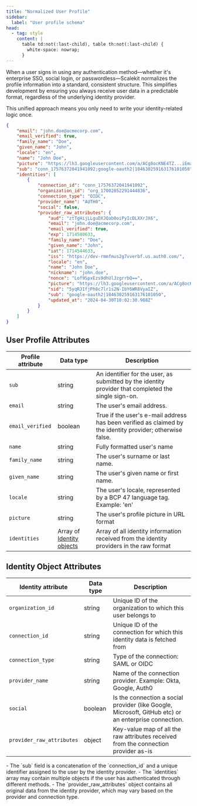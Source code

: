 ```yaml
---
title: "Normalized User Profile"
sidebar:
  label: "User profile schema"
head:
  - tag: style
    content: |
      table td:not(:last-child), table th:not(:last-child) {
        white-space: nowrap;
      }
---
```


When a user signs in using any authentication method—whether it's enterprise SSO, social login, or passwordless—Scalekit normalizes the profile information into a standard, consistent structure. This simplifies development by ensuring you always receive user data in a predictable format, regardless of the underlying identity provider.

This unified approach means you only need to write your identity-related logic once.

```json title="Sample normalized user profile"
{
    "email": "john.doe@acmecorp.com",
    "email_verified": true,
    "family_name": "Doe",
    "given_name": "John",
    "locale": "en",
    "name": "John Doe",
    "picture": "https://lh3.googleusercontent.com/a/ACg8ocKNE4TZ...iEma17URCEf=s96-c",
    "sub": "conn_17576372041941092;google-oauth2|104630259163176101050",
    "identities": [
        {
            "connection_id": "conn_17576372041941092",
            "organization_id": "org_17002852291444836",
            "connection_type": "OIDC",
            "provider_name": "AUTH0",
            "social": false,
            "provider_raw_attributes": {
                "aud": "ztTgHijLLguDXJQab0oiPyIcDLXXrJX6",
                "email": "john.doe@acmecorp.com",
                "email_verified": true,
                "exp": 1714580633,
                "family_name": "Doe",
                "given_name": "John",
                "iat": 1714544633,
                "iss": "https://dev-rmmfmus2g7vverbf.us.auth0.com/",
                "locale": "en",
                "name": "John Doe",
                "nickname": "john.doe",
                "nonce": "Lof9SpxEzs9dhUlJzgrrbQ==",
                "picture": "https://lh3.googleusercontent.com/a/ACg8ocKNE4T...17URCEf=s96-c",
                "sid": "5yqRJIfjPh8c7lr1s2N-IbY6WR8VyaIZ",
                "sub": "google-oauth2|104630259163176101050",
                "updated_at": "2024-04-30T10:02:30.988Z"
            }
        }
    ]
}
```

## User Profile Attributes

| Profile attribute | Data type | Description |
|------------------|-----------|-------------|
| `sub` | string | An identifier for the user, as submitted by the identity provider that completed the single sign-on. |
| `email` | string | The user's email address. |
| `email_verified` | boolean | True if the user's e-mail address has been verified as claimed by the identity provider; otherwise false. |
| `name` | string | Fully formatted user's name |
| `family_name` | string | The user's surname or last name. |
| `given_name` | string | The user's given name or first name. |
| `locale` | string | The user's locale, represented by a BCP 47 language tag. Example: 'en' |
| `picture` | string | The user's profile picture in URL format |
| `identities` | Array of [Identity objects](#identity-object-attributes) | Array of all identity information received from the identity providers in the raw format |

## Identity Object Attributes

| Identity attribute | Data type | Description |
|-------------------|-----------|-------------|
| `organization_id` | string | Unique ID of the organization to which this user belongs to |
| `connection_id` | string | Unique ID of the connection for which this identity data is fetched from |
| `connection_type` | string | Type of the connection: SAML or OIDC |
| `provider_name` | string | Name of the connection provider. Example: Okta, Google, Auth0 |
| `social` | boolean | Is the connection a social provider (like Google, Microsoft, GitHub etc) or an enterprise connection. |
| `provider_raw_attributes` | object | Key-value map of all the raw attributes received from the connection provider as-is |

<Aside type="note">
- The `sub` field is a concatenation of the `connection_id` and a unique identifier assigned to the user by the identity provider.
- The `identities` array may contain multiple objects if the user has authenticated through different methods.
- The `provider_raw_attributes` object contains all original data from the identity provider, which may vary based on the provider and connection type.
</Aside>